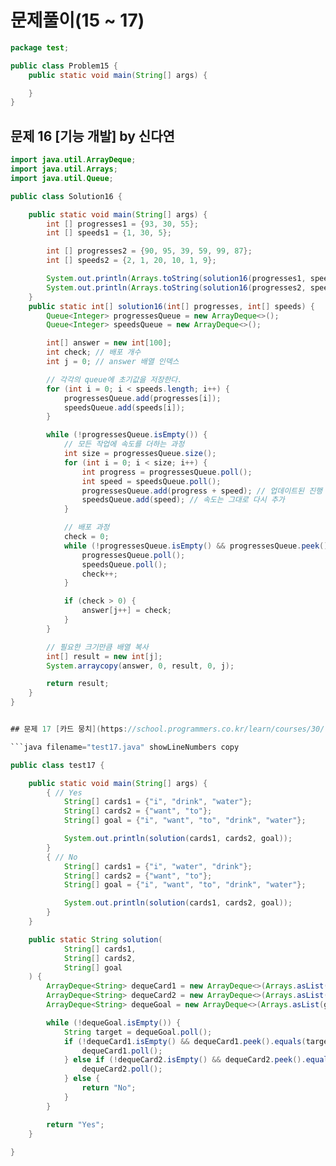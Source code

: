 # 문제풀이(15 ~ 17)

```java filename="Problem15.java" showLineNumbers copy
package test;

public class Problem15 {
	public static void main(String[] args) {

	}
}
```
## 문제 16 [기능 개발] by 신다연
```java filename="Problem16.java" showLineNumbers copy
import java.util.ArrayDeque;
import java.util.Arrays;
import java.util.Queue;

public class Solution16 {

    public static void main(String[] args) {
        int [] progresses1 = {93, 30, 55};
        int [] speeds1 = {1, 30, 5};

        int [] progresses2 = {90, 95, 39, 59, 99, 87};
        int [] speeds2 = {2, 1, 20, 10, 1, 9};

        System.out.println(Arrays.toString(solution16(progresses1, speeds1)));
        System.out.println(Arrays.toString(solution16(progresses2, speeds2)));
    }
    public static int[] solution16(int[] progresses, int[] speeds) {
        Queue<Integer> progressesQueue = new ArrayDeque<>();
        Queue<Integer> speedsQueue = new ArrayDeque<>();

        int[] answer = new int[100];
        int check; // 배포 개수
        int j = 0; // answer 배열 인덱스

        // 각각의 queue에 초기값을 저장한다.
        for (int i = 0; i < speeds.length; i++) {
            progressesQueue.add(progresses[i]);
            speedsQueue.add(speeds[i]);
        }

        while (!progressesQueue.isEmpty()) {
            // 모든 작업에 속도를 더하는 과정
            int size = progressesQueue.size();
            for (int i = 0; i < size; i++) {
                int progress = progressesQueue.poll();
                int speed = speedsQueue.poll();
                progressesQueue.add(progress + speed); // 업데이트된 진행 상황을 다시 큐에 추가
                speedsQueue.add(speed); // 속도는 그대로 다시 추가
            }

            // 배포 과정
            check = 0;
            while (!progressesQueue.isEmpty() && progressesQueue.peek() >= 100) {
                progressesQueue.poll();
                speedsQueue.poll();
                check++;
            }

            if (check > 0) {
                answer[j++] = check;
            }
        }

        // 필요한 크기만큼 배열 복사
        int[] result = new int[j];
        System.arraycopy(answer, 0, result, 0, j);

        return result;
    }
}


## 문제 17 [카드 뭉치](https://school.programmers.co.kr/learn/courses/30/lessons/159994) by 윤성민

```java filename="test17.java" showLineNumbers copy

public class test17 {

    public static void main(String[] args) {
        { // Yes
            String[] cards1 = {"i", "drink", "water"};
            String[] cards2 = {"want", "to"};
            String[] goal = {"i", "want", "to", "drink", "water"};

            System.out.println(solution(cards1, cards2, goal));
        }
        { // No
            String[] cards1 = {"i", "water", "drink"};
            String[] cards2 = {"want", "to"};
            String[] goal = {"i", "want", "to", "drink", "water"};

            System.out.println(solution(cards1, cards2, goal));
        }
    }

    public static String solution(
            String[] cards1,
            String[] cards2,
            String[] goal
    ) {
        ArrayDeque<String> dequeCard1 = new ArrayDeque<>(Arrays.asList(cards1));
        ArrayDeque<String> dequeCard2 = new ArrayDeque<>(Arrays.asList(cards2));
        ArrayDeque<String> dequeGoal = new ArrayDeque<>(Arrays.asList(goal));

        while (!dequeGoal.isEmpty()) {
            String target = dequeGoal.poll();
            if (!dequeCard1.isEmpty() && dequeCard1.peek().equals(target)) {
                dequeCard1.poll();
            } else if (!dequeCard2.isEmpty() && dequeCard2.peek().equals(target)) {
                dequeCard2.poll();
            } else {
                return "No";
            }
        }

        return "Yes";
    }
	
}

```
